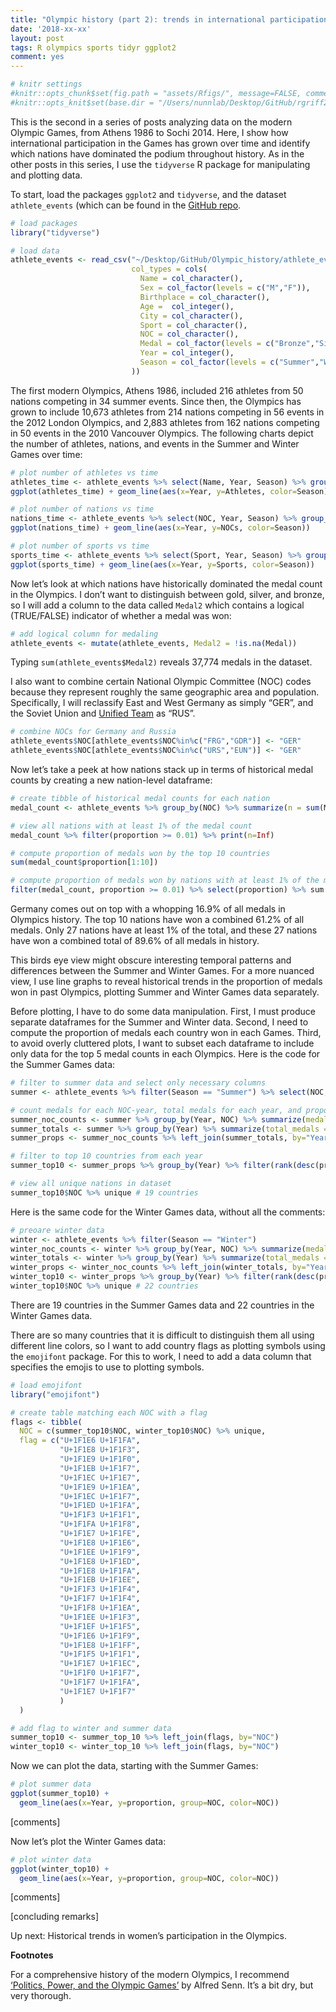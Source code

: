 ```yaml
---
title: "Olympic history (part 2): trends in international participation and medalling"
date: '2018-xx-xx'
layout: post
tags: R olympics sports tidyr ggplot2
comment: yes
---
```


```r
# knitr settings
#knitr::opts_chunk$set(fig.path = "assets/Rfigs/", message=FALSE, comment="> ", fig.align='center')
#knitr::opts_knit$set(base.dir = "/Users/nunnlab/Desktop/GitHub/rgriff23.github.io/", base.url = "/")
```

This is the second in a series of posts analyzing data on the modern Olympic Games, from Athens 1986 to Sochi 2014. Here, I show how international participation in the Games has grown over time and identify which nations have dominated the podium throughout history. As in the other posts in this series, I use the `tidyverse` R package for manipulating and plotting data. 

To start, load the packages `ggplot2` and `tidyverse`, and the dataset `athlete_events` (which can be found in the [GitHub repo](https://github.com/rgriff23/Olympic_history). 

```r
# load packages
library("tidyverse")

# load data 
athlete_events <- read_csv("~/Desktop/GitHub/Olympic_history/athlete_events.csv",
                           col_types = cols(
                             Name = col_character(),
                             Sex = col_factor(levels = c("M","F")),
                             Birthplace = col_character(),
                             Age =  col_integer(),
                             City = col_character(),
                             Sport = col_character(),
                             NOC = col_character(),
                             Medal = col_factor(levels = c("Bronze","Silver","Gold")),
                             Year = col_integer(),
                             Season = col_factor(levels = c("Summer","Winter"))
                           ))
```

The first modern Olympics, Athens 1986, included 216 athletes from 50 nations competing in 34 summer events. Since then, the Olympics has grown to include 10,673 athletes from 214 nations competing in 56 events in the 2012 London Olympics, and 2,883 athletes from 162 nations competing in 50 events in the 2010 Vancouver Olympics. The following charts depict the number of athletes, nations, and events in the Summer and Winter Games over time:

```r
# plot number of athletes vs time
athletes_time <- athlete_events %>% select(Name, Year, Season) %>% group_by(Year,Season) %>% summarize(Athletes = length(unique(Name)))
ggplot(athletes_time) + geom_line(aes(x=Year, y=Athletes, color=Season))
```
 
```r
# plot number of nations vs time
nations_time <- athlete_events %>% select(NOC, Year, Season) %>% group_by(Year,Season) %>% summarize(NOCs = length(unique(NOC)))
ggplot(nations_time) + geom_line(aes(x=Year, y=NOCs, color=Season))
```

```r
# plot number of sports vs time
sports_time <- athlete_events %>% select(Sport, Year, Season) %>% group_by(Year,Season) %>% summarize(Sports = length(unique(Sport)))
ggplot(sports_time) + geom_line(aes(x=Year, y=Sports, color=Season))
```

Now let's look at which nations have historically dominated the medal count in the Olympics. I don't want to distinguish between gold, silver, and bronze, so I will add a column to the data called `Medal2` which contains a logical (TRUE/FALSE) indicator of whether a medal was won:

```r
# add logical column for medaling
athlete_events <- mutate(athlete_events, Medal2 = !is.na(Medal))
```

Typing `sum(athlete_events$Medal2)` reveals 37,774 medals in the dataset. 

I also want to combine certain National Olympic Committee (NOC) codes because they represent roughly the same geographic area and population. Specifically, I will reclassify East and West Germany as simply "GER", and the Soviet Union and [Unified Team](https://en.wikipedia.org/wiki/Unified_Team_at_the_Olympics) as "RUS".

```r
# combine NOCs for Germany and Russia
athlete_events$NOC[athlete_events$NOC%in%c("FRG","GDR")] <- "GER"
athlete_events$NOC[athlete_events$NOC%in%c("URS","EUN")] <- "GER"
```

Now let's take a peek at how nations stack up in terms of historical medal counts by creating a new nation-level dataframe:

```r
# create tibble of historical medal counts for each nation
medal_count <- athlete_events %>% group_by(NOC) %>% summarize(n = sum(Medal2)) %>% arrange(desc(n)) %>% mutate(proportion = round(n/sum(n),3))

# view all nations with at least 1% of the medal count
medal_count %>% filter(proportion >= 0.01) %>% print(n=Inf)

# compute proportion of medals won by the top 10 countries
sum(medal_count$proportion[1:10])

# compute proportion of medals won by nations with at least 1% of the medal count
filter(medal_count, proportion >= 0.01) %>% select(proportion) %>% sum
```

Germany comes out on top with a whopping 16.9% of all medals in Olympics history. The top 10 nations have won a combined 61.2% of all medals. Only 27 nations have at least 1% of the total, and these 27 nations have won a combined total of 89.6% of all medals in history. 

This birds eye view might obscure interesting temporal patterns and differences between the Summer and Winter Games. For a more nuanced view, I use line graphs to reveal historical trends in the proportion of medals won in past Olympics, plotting Summer and Winter Games data separately. 

Before plotting, I have to do some data manipulation. First, I must produce separate dataframes for the Summer and Winter data. Second, I need to compute the proportion of medals each country won in each Games. Third, to avoid overly cluttered plots, I want to subset each dataframe to include only data for the top 5 medal counts in each Olympics. Here is the code for the Summer Games data:

```r
# filter to summer data and select only necessary columns
summer <- athlete_events %>% filter(Season == "Summer") %>% select(NOC, Year, Medal2)

# count medals for each NOC-year, total medals for each year, and proportion for each NOC-year
summer_noc_counts <- summer %>% group_by(Year, NOC) %>% summarize(medals = sum(Medal2))
summer_totals <- summer %>% group_by(Year) %>% summarize(total_medals = sum(Medal2))
summer_props <- summer_noc_counts %>% left_join(summer_totals, by="Year") %>% mutate(proportion = round(medals/total_medals,3))

# filter to top 10 countries from each year
summer_top10 <- summer_props %>% group_by(Year) %>% filter(rank(desc(proportion), ties.method="random") <= 5) %>% select(Year, proportion, NOC)

# view all unique nations in dataset
summer_top10$NOC %>% unique # 19 countries
```

Here is the same code for the Winter Games data, without all the comments: 

```r
# preoare winter data
winter <- athlete_events %>% filter(Season == "Winter")
winter_noc_counts <- winter %>% group_by(Year, NOC) %>% summarize(medals = sum(Medal2))
winter_totals <- winter %>% group_by(Year) %>% summarize(total_medals = sum(Medal2))
winter_props <- winter_noc_counts %>% left_join(winter_totals, by="Year") %>% mutate(proportion = round(medals/total_medals,3))
winter_top10 <- winter_props %>% group_by(Year) %>% filter(rank(desc(proportion), ties.method="random") <= 10) %>% select(Year, proportion, NOC)
winter_top10$NOC %>% unique # 22 countries
```

There are 19 countries in the Summer Games data and 22 countries in the Winter Games data.

There are so many countries that it is difficult to distinguish them all using different line colors, so I want to add country flags as plotting symbols using the `emojifont` package. For this to work, I need to add a data column that specifies the emojis to use to plotting symbols. 

```r
# load emojifont
library("emojifont")

# create table matching each NOC with a flag
flags <- tibble(
  NOC = c(summer_top10$NOC, winter_top10$NOC) %>% unique,
  flag = c("U+1F1E6 U+1F1FA",
           "U+1F1E8 U+1F1F3",
           "U+1F1E9 U+1F1F0",
           "U+1F1EB U+1F1F7",
           "U+1F1EC U+1F1E7",
           "U+1F1E9 U+1F1EA",
           "U+1F1EC U+1F1F7",
           "U+1F1ED U+1F1FA",
           "U+1F1F3 U+1F1F1",
           "U+1F1FA U+1F1F8",
           "U+1F1E7 U+1F1FE",
           "U+1F1E8 U+1F1E6",
           "U+1F1EE U+1F1F9",
           "U+1F1E8 U+1F1ED",
           "U+1F1E8 U+1F1FA",
           "U+1F1EB U+1F1EE",
           "U+1F1F3 U+1F1F4",
           "U+1F1F7 U+1F1F4",
           "U+1F1F8 U+1F1EA",
           "U+1F1EE U+1F1F3",
           "U+1F1EF U+1F1F5",
           "U+1F1E6 U+1F1F9",
           "U+1F1E8 U+1F1FF",
           "U+1F1F5 U+1F1F1",
           "U+1F1E7 U+1F1EC",
           "U+1F1F0 U+1F1F7",
           "U+1F1F7 U+1F1FA",
           "U+1F1E7 U+1F1F7"
           )
  )

# add flag to winter and summer data
summer_top10 <- summer_top_10 %>% left_join(flags, by="NOC")
winter_top10 <- winter_top_10 %>% left_join(flags, by="NOC")
```

Now we can plot the data, starting with the Summer Games:

```r
# plot summer data
ggplot(summer_top10) +
  geom_line(aes(x=Year, y=proportion, group=NOC, color=NOC))
```

[comments]

Now let's plot the Winter Games data: 

```r
# plot winter data
ggplot(winter_top10) +
  geom_line(aes(x=Year, y=proportion, group=NOC, color=NOC))
```

[comments]

[concluding remarks]

Up next: Historical trends in women's participation in the Olympics.

**Footnotes**

For a comprehensive history of the modern Olympics, I recommend ['Politics, Power, and the Olympic Games'](https://www.amazon.com/Power-Politics-Olympic-Games-Alfred/dp/0880119586/ref=sr_1_1?ie=UTF8&qid=1523105541&sr=8-1&keywords=politics+power+olympic+games) by Alfred Senn. It's a bit dry, but very thorough.

